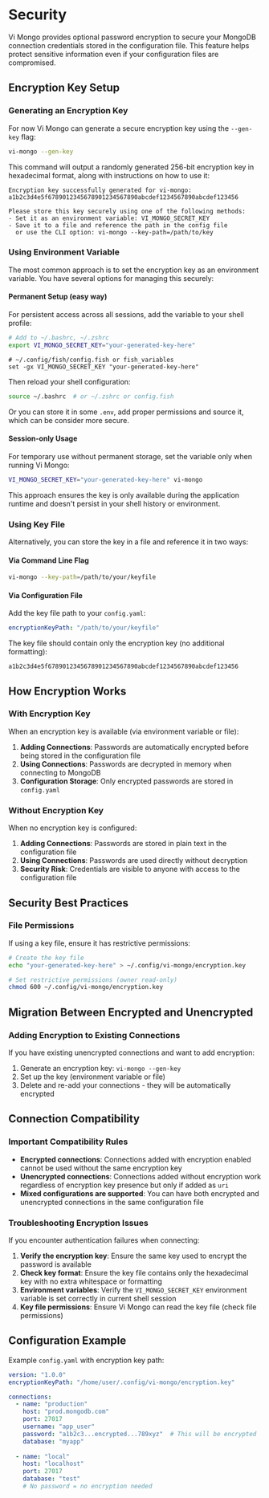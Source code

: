 # Security

Vi Mongo provides optional password encryption to secure your MongoDB connection credentials stored in the configuration file. This feature helps protect sensitive information even if your configuration files are compromised.

## Encryption Key Setup

### Generating an Encryption Key

For now Vi Mongo can generate a secure encryption key using the `--gen-key` flag:

```bash
vi-mongo --gen-key
```

This command will output a randomly generated 256-bit encryption key in hexadecimal format, along with instructions on how to use it:

```
Encryption key successfully generated for vi-mongo:
a1b2c3d4e5f6789012345678901234567890abcdef1234567890abcdef123456

Please store this key securely using one of the following methods:
- Set it as an environment variable: VI_MONGO_SECRET_KEY
- Save it to a file and reference the path in the config file
  or use the CLI option: vi-mongo --key-path=/path/to/key
```

### Using Environment Variable

The most common approach is to set the encryption key as an environment variable.
You have several options for managing this securely:

#### Permanent Setup (easy way)

For persistent access across all sessions, add the variable to your shell profile:

```bash
# Add to ~/.bashrc, ~/.zshrc
export VI_MONGO_SECRET_KEY="your-generated-key-here"
```

```fish
# ~/.config/fish/config.fish or fish_variables
set -gx VI_MONGO_SECRET_KEY "your-generated-key-here"

```
Then reload your shell configuration:

```bash
source ~/.bashrc  # or ~/.zshrc or config.fish
```

Or you can store it in some `.env`, add proper permissions and source it, which can be consider more secure.

#### Session-only Usage

For temporary use without permanent storage, set the variable only when running Vi Mongo:

```bash
VI_MONGO_SECRET_KEY="your-generated-key-here" vi-mongo
```

This approach ensures the key is only available during the application runtime and doesn't persist in your shell history or environment.

### Using Key File

Alternatively, you can store the key in a file and reference it in two ways:

#### Via Command Line Flag

```bash
vi-mongo --key-path=/path/to/your/keyfile
```

#### Via Configuration File

Add the key file path to your `config.yaml`:

```yaml
encryptionKeyPath: "/path/to/your/keyfile"
```

The key file should contain only the encryption key (no additional formatting):

```
a1b2c3d4e5f6789012345678901234567890abcdef1234567890abcdef123456
```

## How Encryption Works

### With Encryption Key

When an encryption key is available (via environment variable or file):

1. **Adding Connections**: Passwords are automatically encrypted before being stored in the configuration file
2. **Using Connections**: Passwords are decrypted in memory when connecting to MongoDB
3. **Configuration Storage**: Only encrypted passwords are stored in `config.yaml`

### Without Encryption Key

When no encryption key is configured:

1. **Adding Connections**: Passwords are stored in plain text in the configuration file
2. **Using Connections**: Passwords are used directly without decryption
3. **Security Risk**: Credentials are visible to anyone with access to the configuration file

## Security Best Practices

### File Permissions

If using a key file, ensure it has restrictive permissions:

```bash
# Create the key file
echo "your-generated-key-here" > ~/.config/vi-mongo/encryption.key

# Set restrictive permissions (owner read-only)
chmod 600 ~/.config/vi-mongo/encryption.key
```

## Migration Between Encrypted and Unencrypted

### Adding Encryption to Existing Connections

If you have existing unencrypted connections and want to add encryption:

1. Generate an encryption key: `vi-mongo --gen-key`
2. Set up the key (environment variable or file)
3. Delete and re-add your connections - they will be automatically encrypted

## Connection Compatibility

### Important Compatibility Rules

- **Encrypted connections**: Connections added with encryption enabled cannot be used without the same encryption key
- **Unencrypted connections**: Connections added without encryption work regardless of encryption key presence but only if added as `uri`
- **Mixed configurations are supported**: You can have both encrypted and unencrypted connections in the same configuration file

### Troubleshooting Encryption Issues

If you encounter authentication failures when connecting:

1. **Verify the encryption key**: Ensure the same key used to encrypt the password is available
2. **Check key format**: Ensure the key file contains only the hexadecimal key with no extra whitespace or formatting
3. **Environment variables**: Verify the `VI_MONGO_SECRET_KEY` environment variable is set correctly in current shell session
4. **Key file permissions**: Ensure Vi Mongo can read the key file (check file permissions)

## Configuration Example

Example `config.yaml` with encryption key path:

```yaml
version: "1.0.0"
encryptionKeyPath: "/home/user/.config/vi-mongo/encryption.key"

connections:
  - name: "production"
    host: "prod.mongodb.com"
    port: 27017
    username: "app_user"
    password: "a1b2c3...encrypted...789xyz"  # This will be encrypted
    database: "myapp"
    
  - name: "local"
    host: "localhost"
    port: 27017
    database: "test"
    # No password = no encryption needed
```
